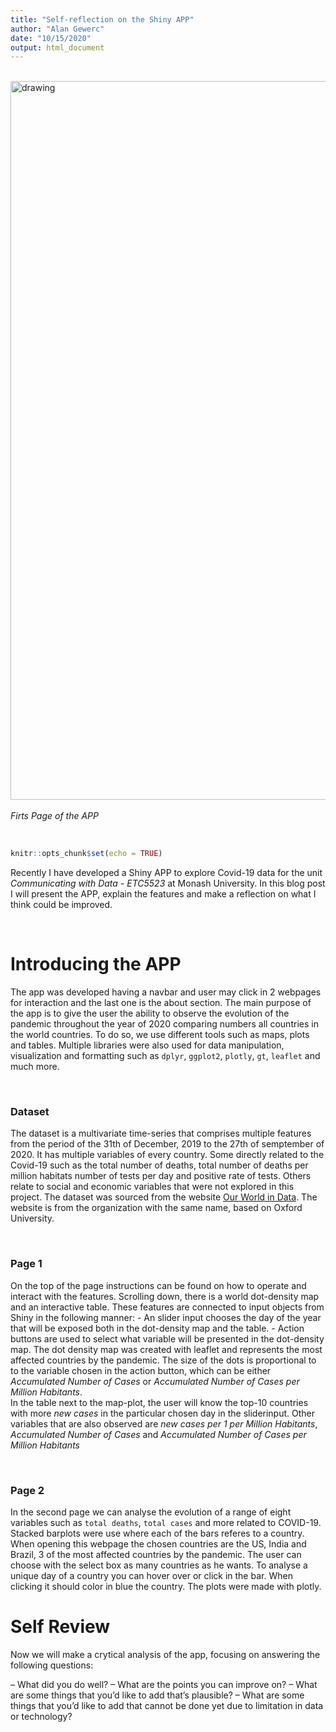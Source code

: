 ---
title: "Self-reflection on the Shiny APP"
author: "Alan Gewerc"
date: "10/15/2020"
output: html_document
---

<br>
<img src="shiny-image.PNG" alt="drawing" width="1150"/><br><br>
*Firts Page of the APP*

<br>

```{r setup,  echo=FALSE, include=FALSE}
knitr::opts_chunk$set(echo = TRUE)
```

Recently I have developed a Shiny APP to explore Covid-19 data for the unit *Communicating with Data - ETC5523* at Monash University. 
In this blog post I will present the APP, explain the features and make a reflection on what I think could be improved. 

<br>

# Introducing the APP

The app was developed having a navbar and user may click in 2 webpages for interaction and the last one is the about section. 
The main purpose of the app is to give the user the ability to observe the evolution of the pandemic throughout the year of 2020 
comparing numbers all countries in the world countries. To do so, we use different tools such as maps, plots and tables. Multiple 
libraries were also used for data manipulation, visualization and formatting such as `dplyr`, `ggplot2`, `plotly`, `gt`, `leaflet` 
and much more. 

<br>

### Dataset

The dataset is a multivariate time-series that comprises multiple features from the period of the 31th of December, 2019 to the 27th of semptember of 2020. It has multiple variables of every country. Some directly related to the Covid-19 such as the total number of deaths, total number of deaths per million habitats number of tests per day and positive rate of tests. Others relate to social and economic variables that were not explored in this project. The dataset was sourced from the website [Our World in Data](https://ourworldindata.org/coronavirus/country/bolivia?country=~BOL). The website is from the organization with the same name, based on Oxford University.

<br>

### Page 1

On the top of the page instructions can be found on how to operate and interact with the features. Scrolling down, there is a world dot-density map and an interactive table. These features are connected to input objects from Shiny in the following manner:
- An slider input chooses the day of the year that will be exposed both in the dot-density map and the table. 
- Action buttons are used to select what variable will be presented in the dot-density map. 
The dot density map was created with leaflet and represents the most affected countries by the pandemic. The size of the dots is proportional to to the variable chosen in the action button, which can be either *Accumulated Number of Cases* or *Accumulated Number of Cases per Million Habitants*. <br>
In the table next to the map-plot, the user will know the top-10 countries with more *new cases* in the particular chosen day in the sliderinput. Other variables that are also observed are *new cases per 1 per Million Habitants*, *Accumulated Number of Cases* and *Accumulated Number of Cases per Million Habitants*

<br>

### Page 2
In the second page we can analyse the evolution of a range of eight variables such as `total deaths`, `total cases` and more related to COVID-19. Stacked barplots were use where each of the bars referes to a country. When opening this webpage the chosen countries are the US, India and Brazil, 3 of the most affected countries by the pandemic. The user can choose with the select box as many countries as he wants. To analyse a unique day of a country you can hover over or click in the bar. When clicking it should color in blue the country. The plots were made with plotly. 


# Self Review

Now we will make a crytical analysis of the app, focusing on answering the following questions:

– What did you do well?
– What are the points you can improve on?
– What are some things that you’d like to add that’s plausible?
– What are some things that you’d like to add that cannot be done yet due to limitation in data or technology?









